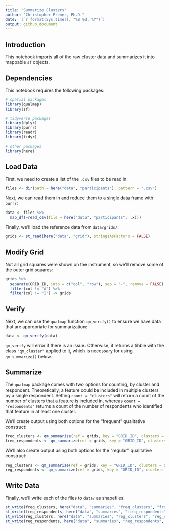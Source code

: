```yaml
---
title: "Summarize Clusters"
author: "Christopher Prener, Ph.D."
date: '(`r format(Sys.time(), "%B %d, %Y")`)'
output: github_document
---
```


## Introduction
This notebook imports all of the raw cluster data and summarizes it into mappable `sf` objects.

## Dependencies
This notebook requires the following packages:

```r
# spatial packages
library(qualmap)
library(sf)

# tidyverse packages
library(dplyr)
library(purrr)
library(readr)
library(tidyr)

# other packages
library(here)
```

## Load Data
First, we need to create a list of the `.csv` files to be read in:

```r
files <- dir(path = here("data", "participants"), pattern = ".csv")
```

Next, we can read them in and reduce them to a single data frame with `purrr`:

```r
data <- files %>%
  map_df(~read_csv(file = here("data", "participants", .x)))
```

Finally, we'll load the reference data from `data/grids/`:

```r
grids <- st_read(here("data", "grid"), stringsAsFactors = FALSE)
```

## Modify Grid
Not all grid squares were shown on the instrument, so we'll remove some of the outer grid squares:

```r
grids %>% 
  separate(GRID_ID, into = c("col", "row"), sep = "-", remove = FALSE) %>%
  filter(col != "A") %>%
  filter(col != "I") -> grids
```

## Verify
Next, we can use the `qualmap` function `qm_verify()` to ensure we have data that are appropriate for summarization:

```r
data <- qm_verify(data)
```

`qm_verify` will error if there is an issue. Otherwise, it returns a tibble with the class `"qm_cluster"` applied to it, which is necessary for using `qm_summarize()` below.

## Summarize
The `qualmap` package comes with two options for counting, by cluster and respondent. Theoretically, a feature could be included in multiple clusters by a single respondent. Setting `count = "clusters"` will return a count of the number of clusters that a feature is included in, whereas `count = "respondents"` returns a count of the number of respondents who identified that feature in at least one cluster.

We'll create output using both options for the "frequent" qualitative construct:

```r
freq_clusters <- qm_summarize(ref = grids, key = "GRID_ID", clusters = data, category = "frequent", count = "clusters")
freq_respondents <- qm_summarize(ref = grids, key = "GRID_ID", clusters = data, category = "frequent", count = "respondents")
```

We'll also create output using both options for the "regular" qualitative construct:

```r
reg_clusters <- qm_summarize(ref = grids, key = "GRID_ID", clusters = data, category = "regular", count = "clusters")
reg_respondents <- qm_summarize(ref = grids, key = "GRID_ID", clusters = data, category = "regular", count = "respondents")
```

## Write Data
Finally, we'll write each of the files to `data/` as shapefiles:

```r
st_write(freq_clusters, here("data", "summaries", "freq_clusters", "freq_clusters.shp"), delete_dsn = TRUE)
st_write(freq_respondents, here("data", "summaries", "freq_respondents", "freq_respondents.shp"), delete_dsn = TRUE)
st_write(reg_clusters, here("data", "summaries", "reg_clusters", "reg_clusters.shp"), delete_dsn = TRUE)
st_write(reg_respondents, here("data", "summaries", "reg_respondents", "reg_respondents.shp"), delete_dsn = TRUE)
```
